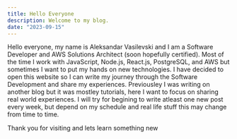 ```yaml
---
title: Hello Everyone
description: Welcome to my blog.
date: "2023-09-15"
---
```


Hello everyone, my name is Aleksandar Vasilevski and I am a Software Developer and AWS Solutions Architect (soon hopefully certified). 
Most of the time I work with JavaScript, Node.js, React.js, PostgreSQL, and AWS but sometimes I want to put my hands on new technologies. 
I have decided to open this website so I can write my journey through the Software Development and share my experiences.
Previousley I was writing on another blog but it was mostley tutorials, here I want to focus on sharing real world experiences.
I will try for begining to write atleast one new post every week, but depend on my schedule and real life stuff this may change from time to time.

Thank you for visiting and lets learn something new
